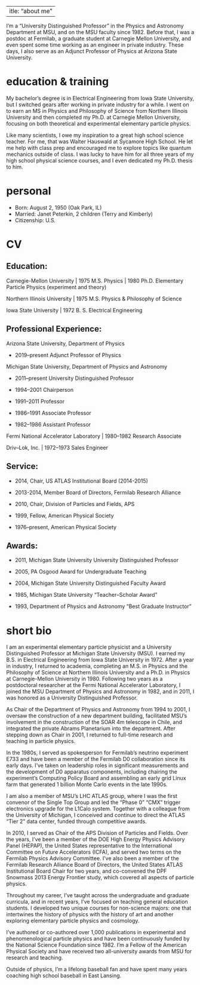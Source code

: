  ---
title: "about me"
---

I’m a "University Distinguished Professor" in the Physics and Astronomy Department at MSU, and on the MSU faculty since 1982. Before that, I was a postdoc at Fermilab, a graduate student at Carnegie Mellon University, and even spent some time working as an engineer in private industry. These days, I also serve as an Adjunct Professor of Physics at Arizona State University.

# education & training

My bachelor’s degree is in Electrical Engineering from Iowa State University, but I switched gears after working in private industry for a while. I went on to earn an MS in Physics and Philosophy of Science from Northern Illinois University and then completed my Ph.D. at Carnegie Mellon University, focusing on both theoretical and experimental elementary particle physics.

Like many scientists, I owe my inspiration to a great high school science teacher. For me, that was Walter Hauswald at Sycamore High School. He let me help with class prep and encouraged me to explore topics like quantum mechanics outside of class. I was lucky to have him for all three years of my high school physical science courses, and I even dedicated my Ph.D. thesis to him.

# personal

- Born: August 2, 1950 (Oak Park, IL)
- Married: Janet Peterkin, 2 children (Terry and Kimberly)
- Citizenship: U.S.

# CV

## Education:

Carnegie-Mellon University | 1975 M.S. Physics | 1980 Ph.D. Elementary Particle Physics (experiment and theory)

Northern Illinois University | 1975 M.S. Physics & Philosophy of Science

Iowa State University | 1972 B. S. Electrical Engineering

## Professional Experience:

Arizona State University, Department of Physics 

- 2019–present Adjunct Professor of Physics

Michigan State University, Department of Physics and Astronomy 

- 2011–present University Distinguished Professor

- 1994–2001 Chairperson

- 1991–2011 Professor

- 1986–1991 Associate Professor

- 1982–1986 Assistant Professor

Fermi National Accelerator Laboratory | 1980–1982 Research Associate

Driv–Lok, Inc. | 1972–1973 Sales Engineer

## Service:

- 2014, Chair, US ATLAS Institutional Board (2014-2015)

- 2013-2014, Member Board of Directors, Fermilab Research Alliance

- 2010, Chair, Division of Particles and Fields, APS

- 1999, Fellow, American Physical Society

- 1976–present, American Physical Society

## Awards:

- 2011, Michigan State University University Distinguished Professor

- 2005, PA Osgood Award for Undergraduate Teaching

- 2004, Michigan State University Distinguished Faculty Award

- 1985, Michigan State University “Teacher–Scholar Award”

- 1993, Department of Physics and Astronomy “Best Graduate Instructor”



# short bio

I am an experimental elementary particle physicist and a University Distinguished Professor at Michigan State University (MSU). I earned my B.S. in Electrical Engineering from Iowa State University in 1972. After a year in industry, I returned to academia, completing an M.S. in Physics and the Philosophy of Science at Northern Illinois University and a Ph.D. in Physics at Carnegie-Mellon University in 1980. Following two years as a postdoctoral researcher at the Fermi National Accelerator Laboratory, I joined the MSU Department of Physics and Astronomy in 1982, and in 2011, I was honored as a University Distinguished Professor.

As Chair of the Department of Physics and Astronomy from 1994 to 2001, I oversaw the construction of a new department building, facilitated MSU’s involvement in the construction of the SOAR 4m telescope in Chile, and integrated the private Abrams Planetarium into the department. After stepping down as Chair in 2001, I returned to full-time research and teaching in particle physics.

In the 1980s, I served as spokesperson for Fermilab’s neutrino experiment E733 and have been a member of the Fermilab D0 collaboration since its early days. I’ve taken on leadership roles in significant measurements and the development of D0 apparatus components, including chairing the experiment’s Computing Policy Board and assembling an early grid Linux farm that generated 1 billion Monte Carlo events in the late 1990s.

I am also a member of MSU’s LHC ATLAS group, where I was the first convenor of the Single Top Group and led the “Phase 0” "CMX" trigger electronics upgrade for the L1Calo system. Together with a colleague from the University of Michigan, I conceived and continue to direct the ATLAS “Tier 2” data center, funded through competitive awards.

In 2010, I served as Chair of the APS Division of Particles and Fields. Over the years, I’ve been a member of the DOE High Energy Physics Advisory Panel (HEPAP), the United States representative to the International Committee on Future Accelerators (ICFA), and served two terms on the Fermilab Physics Advisory Committee. I’ve also been a member of the Fermilab Research Alliance Board of Directors, the United States ATLAS Institutional Board Chair for two years, and co-convened the DPF Snowmass 2013 Energy Frontier study, which covered all aspects of particle physics.

Throughout my career, I’ve taught across the undergraduate and graduate curricula, and in recent years, I’ve focused on teaching general education students. I developed two unique courses for non-science majors: one that intertwines the history of physics with the history of art and another exploring elementary particle physics and cosmology.

I’ve authored or co-authored over 1,000 publications in experimental and phenomenological particle physics and have been continuously funded by the National Science Foundation since 1982. I’m a Fellow of the American Physical Society and have received two all-university awards from MSU for research and teaching.

Outside of physics, I’m a lifelong baseball fan and have spent many years coaching high school baseball in East Lansing.